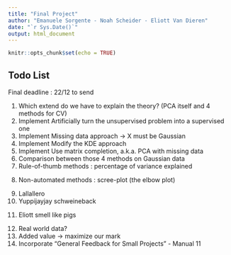 ```yaml
---
title: "Final Project"
author: "Emanuele Sorgente - Noah Scheider - Eliott Van Dieren"
date: "`r Sys.Date()`"
output: html_document
---
```


```r
knitr::opts_chunk$set(echo = TRUE)
```

## Todo List
Final deadline : 22/12 to send

<ol>
<li> Which extend do we have to explain the theory? (PCA itself and 4 methods for CV)</li>

<li>Implement Artificially turn the unsupervised problem into a supervised one</li>
<li>Implement Missing data approach -> X must be Gaussian</li>
<li>Implement Modify the KDE approach</li>
<li>Implement Use matrix completion, a.k.a. PCA with missing data</li>
<li>Comparison between those 4 methods on Gaussian data</li>

<li>Rule-of-thumb methods : percentage of variance explained </li>
<li>Non-automated methods : scree-plot (the elbow plot)


<li>Lallallero</li>
<li>Yuppijayjay schweineback
<li> Eliott smell like pigs

<li>Real world data?</li>
<li>Added value -> maximize our mark</li>


<li>Incorporate "General Feedback for Small Projects" - Manual 11 </li>
</ol>